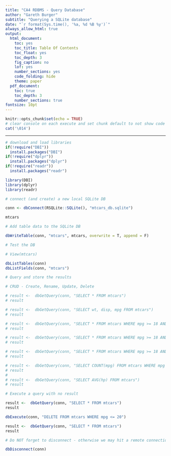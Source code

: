 ```yaml
--- 
title: "CA4 RDBMS - Query Database"
author: "Gareth Burger"
subtitle: "Querying a SQLite database"
date: "`r format(Sys.time(), '%a, %d %B %y')`"
always_allow_html: true
output:
  html_document:
    toc: yes
    toc_title: Table Of Contents
    toc_float: yes
    toc_depth: 3
    fig_caption: no
    lof: yes
    number_sections: yes
    code_folding: hide
    theme: paper
  pdf_document:
    toc: true
    toc_depth: 3
    number_sections: true
fontsize: 10pt
---
```


```r
knitr::opts_chunk$set(echo = TRUE)
# clear console on each execute and set chunk default to not show code
cat('\014')
```

---

```r
# download and load libraries
if(!require("DBI"))
  install.packages("DBI")
if(!require("dplyr"))
  install.packages("dplyr")
if(!require("readr"))
  install.packages("readr")

library(DBI)
library(dplyr)
library(readr)

# connect (and create) a new local SQLite DB

conn <- dbConnect(RSQLite::SQLite(), "mtcars_db.sqlite")

mtcars

# Add table data to the SQLite DB

dbWriteTable(conn, "mtcars", mtcars, overwrite = T, append = F)

# Test the DB

# View(mtcars)

dbListTables(conn)
dbListFields(conn, "mtcars")

# Query and store the results

# CRUD - Create, Rename, Update, Delete

# result <-  dbGetQuery(conn, "SELECT * FROM mtcars")
# result

# result <-  dbGetQuery(conn, "SELECT wt, disp, mpg FROM mtcars")
# result

# result <-  dbGetQuery(conn, "SELECT * FROM mtcars WHERE mpg >= 18 AND mpg <= 22")
# result

# result <-  dbGetQuery(conn, "SELECT * FROM mtcars WHERE mpg >= 18 AND mpg <= 22 ORDER BY hp ASC LIMIT 4")
# result

# result <-  dbGetQuery(conn, "SELECT * FROM mtcars WHERE mpg >= 18 AND mpg <= 22 ORDER BY hp ASC LIMIT 4")
# result

# result <-  dbGetQuery(conn, "SELECT COUNT(mpg) FROM mtcars WHERE mpg > 25")
# result
# 
# result <-  dbGetQuery(conn, "SELECT AVG(hp) FROM mtcars")
# result

# Execute a query with no result

result <-  dbGetQuery(conn, "SELECT * FROM mtcars")
result

dbExecute(conn, "DELETE FROM mtcars WHERE mpg <= 20")

result <-  dbGetQuery(conn, "SELECT * FROM mtcars")
result

# Do NOT forget to disconnect - otherwise we may hit a remote connection limit

dbDisconnect(conn)
```